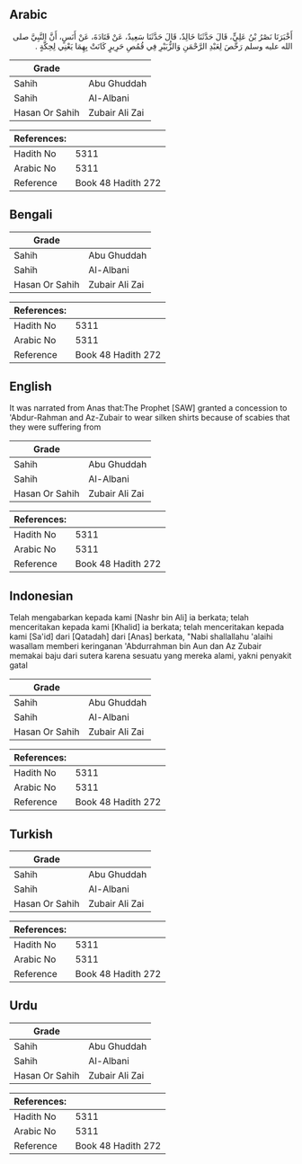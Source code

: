 ## Arabic


<div dir="rtl" lang="ar" style={{fontSize:'larger',backgroundColor:'#f8f9fa',padding:20}}>
أَخْبَرَنَا نَصْرُ بْنُ عَلِيٍّ، قَالَ حَدَّثَنَا خَالِدٌ، قَالَ حَدَّثَنَا سَعِيدٌ، عَنْ قَتَادَةَ، عَنْ أَنَسٍ، أَنَّ النَّبِيَّ صلى الله عليه وسلم رَخَّصَ لِعَبْدِ الرَّحْمَنِ وَالزُّبَيْرِ فِي قُمُصِ حَرِيرٍ كَانَتْ بِهِمَا يَعْنِي لِحِكَّةٍ ‏.‏
</div>
<div style={{backgroundColor:'#f8f9fa',padding:20, marginBottom: 10}}><table> <thead> <tr> <th>Grade</th> <th></th> </tr> </thead> <tbody> <tr><td>Sahih</td><td>Abu Ghuddah</td></tr><tr><td>Sahih</td><td>Al-Albani</td></tr><tr><td>Hasan Or Sahih</td><td>Zubair Ali Zai</td></tr></tbody></table><table> <thead> <tr> <th>References:</th> <th></th> </tr> </thead> <tbody><tr><td>Hadith No</td><td>5311</td></tr><tr><td>Arabic No</td><td>5311</td></tr><tr><td>Reference</td><td>Book 48 Hadith 272</td></tr></tbody></table></div>

## Bengali


<div dir="ltr" lang="bn" style={{fontSize:'larger',backgroundColor:'#f8f9fa',padding:20}}>

</div>
<div style={{backgroundColor:'#f8f9fa',padding:20, marginBottom: 10}}><table> <thead> <tr> <th>Grade</th> <th></th> </tr> </thead> <tbody> <tr><td>Sahih</td><td>Abu Ghuddah</td></tr><tr><td>Sahih</td><td>Al-Albani</td></tr><tr><td>Hasan Or Sahih</td><td>Zubair Ali Zai</td></tr></tbody></table><table> <thead> <tr> <th>References:</th> <th></th> </tr> </thead> <tbody><tr><td>Hadith No</td><td>5311</td></tr><tr><td>Arabic No</td><td>5311</td></tr><tr><td>Reference</td><td>Book 48 Hadith 272</td></tr></tbody></table></div>

## English


<div dir="ltr" lang="en" style={{fontSize:'larger',backgroundColor:'#f8f9fa',padding:20}}>
It was narrated from Anas that:The Prophet [SAW] granted a concession to 'Abdur-Rahman and Az-Zubair to wear silken shirts because of scabies that they were suffering from
</div>
<div style={{backgroundColor:'#f8f9fa',padding:20, marginBottom: 10}}><table> <thead> <tr> <th>Grade</th> <th></th> </tr> </thead> <tbody> <tr><td>Sahih</td><td>Abu Ghuddah</td></tr><tr><td>Sahih</td><td>Al-Albani</td></tr><tr><td>Hasan Or Sahih</td><td>Zubair Ali Zai</td></tr></tbody></table><table> <thead> <tr> <th>References:</th> <th></th> </tr> </thead> <tbody><tr><td>Hadith No</td><td>5311</td></tr><tr><td>Arabic No</td><td>5311</td></tr><tr><td>Reference</td><td>Book 48 Hadith 272</td></tr></tbody></table></div>

## Indonesian


<div dir="ltr" lang="id" style={{fontSize:'larger',backgroundColor:'#f8f9fa',padding:20}}>
Telah mengabarkan kepada kami [Nashr bin Ali] ia berkata; telah menceritakan kepada kami [Khalid] ia berkata; telah menceritakan kepada kami [Sa'id] dari [Qatadah] dari [Anas] berkata, "Nabi shallallahu 'alaihi wasallam memberi keringanan 'Abdurrahman bin Aun dan Az Zubair memakai baju dari sutera karena sesuatu yang mereka alami, yakni penyakit gatal
</div>
<div style={{backgroundColor:'#f8f9fa',padding:20, marginBottom: 10}}><table> <thead> <tr> <th>Grade</th> <th></th> </tr> </thead> <tbody> <tr><td>Sahih</td><td>Abu Ghuddah</td></tr><tr><td>Sahih</td><td>Al-Albani</td></tr><tr><td>Hasan Or Sahih</td><td>Zubair Ali Zai</td></tr></tbody></table><table> <thead> <tr> <th>References:</th> <th></th> </tr> </thead> <tbody><tr><td>Hadith No</td><td>5311</td></tr><tr><td>Arabic No</td><td>5311</td></tr><tr><td>Reference</td><td>Book 48 Hadith 272</td></tr></tbody></table></div>

## Turkish


<div dir="ltr" lang="tr" style={{fontSize:'larger',backgroundColor:'#f8f9fa',padding:20}}>

</div>
<div style={{backgroundColor:'#f8f9fa',padding:20, marginBottom: 10}}><table> <thead> <tr> <th>Grade</th> <th></th> </tr> </thead> <tbody> <tr><td>Sahih</td><td>Abu Ghuddah</td></tr><tr><td>Sahih</td><td>Al-Albani</td></tr><tr><td>Hasan Or Sahih</td><td>Zubair Ali Zai</td></tr></tbody></table><table> <thead> <tr> <th>References:</th> <th></th> </tr> </thead> <tbody><tr><td>Hadith No</td><td>5311</td></tr><tr><td>Arabic No</td><td>5311</td></tr><tr><td>Reference</td><td>Book 48 Hadith 272</td></tr></tbody></table></div>

## Urdu


<div dir="rtl" lang="ur" style={{fontSize:'larger',backgroundColor:'#f8f9fa',padding:20}}>

</div>
<div style={{backgroundColor:'#f8f9fa',padding:20, marginBottom: 10}}><table> <thead> <tr> <th>Grade</th> <th></th> </tr> </thead> <tbody> <tr><td>Sahih</td><td>Abu Ghuddah</td></tr><tr><td>Sahih</td><td>Al-Albani</td></tr><tr><td>Hasan Or Sahih</td><td>Zubair Ali Zai</td></tr></tbody></table><table> <thead> <tr> <th>References:</th> <th></th> </tr> </thead> <tbody><tr><td>Hadith No</td><td>5311</td></tr><tr><td>Arabic No</td><td>5311</td></tr><tr><td>Reference</td><td>Book 48 Hadith 272</td></tr></tbody></table></div>